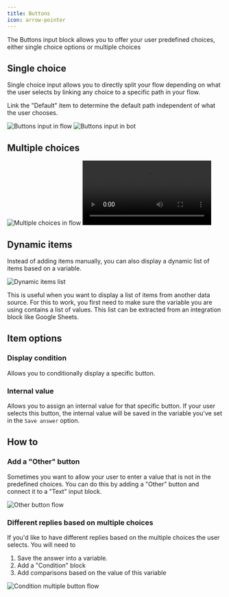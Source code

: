 ```yaml
---
title: Buttons
icon: arrow-pointer
---
```



The Buttons input block allows you to offer your user predefined choices, either single choice options or multiple choices

## Single choice

Single choice input allows you to directly split your flow depending on what the user selects by linking any choice to a specific path in your flow.

Link the "Default" item to determine the default path independent of what the user chooses.

<Tabs>
  <Tab title="Flow">
    <Frame>
      <img
        src="/images/blocks/inputs/single-choice-flow.png"
        alt="Buttons input in flow"
        className="rounded-lg"
      />
    </Frame>
  </Tab>
  <Tab title="Bot">
    <Frame>
      <img
        src="/images/blocks/inputs/single-choice-bot.png"
        alt="Buttons input in bot"
        className="rounded-lg"
      />
    </Frame>
  </Tab>
</Tabs>

## Multiple choices

<Tabs>
  <Tab title="Flow">
    <Frame>
      <img
        src="/images/blocks/inputs/multiple-choices-flow.png"
        alt="Multiple choices in flow"
        className="rounded-lg"
      />
    </Frame>
  </Tab>
  <Tab title="Bot">
    <video
      controls
      autoPlay
      className="rounded-lg"
      src="/images/blocks/inputs/multiple-choices-bot.mp4"
    ></video>
  </Tab>
</Tabs>

## Dynamic items

Instead of adding items manually, you can also display a dynamic list of items based on a variable.

<Frame>
  <img
    src="/images/blocks/inputs/buttons-dynamic.png"
    alt="Dynamic items list"
  />
</Frame>

This is useful when you want to display a list of items from another data source. For this to work, you first need to make sure the variable you are using contains a list of values. This list can be extracted from an integration block like Google Sheets.

## Item options

### Display condition

Allows you to conditionally display a specific button.

<YoutubeVideo id="c7LhC5BRSIA" />

### Internal value

Allows you to assign an internal value for that specific button. If your user selects this button, the internal value will be saved in the variable you've set in the `Save answer` option.

## How to

### Add a "Other" button

Sometimes you want to allow your user to enter a value that is not in the predefined choices. You can do this by adding a "Other" button and connect it to a "Text" input block.

<Frame>
  <img src="/images/blocks/inputs/buttons-other.png" alt="Other button flow" />
</Frame>

### Different replies based on multiple choices

If you'd like to have different replies based on the multiple choices the user selects. You will need to

1. Save the answer into a variable.
2. Add a "Condition" block
3. Add comparisons based on the value of this variable

<Frame>
  <img
    src="/images/blocks/inputs/buttons-condition.png"
    alt="Condition multiple button flow"
  />
</Frame>

